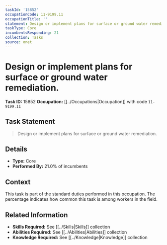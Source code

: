 ```yaml
---
taskId: '15852'
occupationCode: 11-9199.11
occupationTitle: ''
statement: Design or implement plans for surface or ground water remediation.
taskType: Core
incumbentsResponding: 21
collection: Tasks
source: onet
---
```

# Design or implement plans for surface or ground water remediation.

**Task ID:** 15852
**Occupation:** [[../Occupations|Occupation]] with code `11-9199.11`

## Task Statement

> Design or implement plans for surface or ground water remediation.

## Details

- **Type:** Core
- **Performed By:** 21.0% of incumbents

## Context

This task is part of the standard duties performed in this occupation. The percentage indicates how common this task is among workers in the field.

## Related Information

- **Skills Required:** See [[../Skills|Skills]] collection
- **Abilities Required:** See [[../Abilities|Abilities]] collection
- **Knowledge Required:** See [[../Knowledge|Knowledge]] collection
